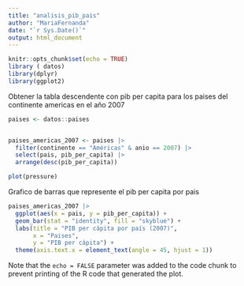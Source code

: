```yaml
---
title: "analisis_pib_pais"
author: "MariaFernanda"
date: "`r Sys.Date()`"
output: html_document
---
```


```r
knitr::opts_chunk$set(echo = TRUE)
library ( datos)
library(dplyr)
library(ggplot2)

```

Obtener la tabla descendente con pib per capita para los paises del continente americas en el año 2007
```r
paises <- datos::paises


paises_americas_2007 <- paises |> 
  filter(continente == "Américas" & anio == 2007) |> 
  select(pais, pib_per_capita) |> 
  arrange(desc(pib_per_capita))

```


```r
plot(pressure)
```

Grafico de barras que represente el pib per capita por pais
```r
paises_americas_2007 |> 
  ggplot(aes(x = pais, y = pib_per_capita)) +
  geom_bar(stat = "identity", fill = "skyblue") +
  labs(title = "PIB per cápita por país (2007)",
       x = "Paises",
       y = "PIB per cápita") +
  theme(axis.text.x = element_text(angle = 45, hjust = 1))
```

Note that the `echo = FALSE` parameter was added to the code chunk to prevent printing of the R code that generated the plot.
